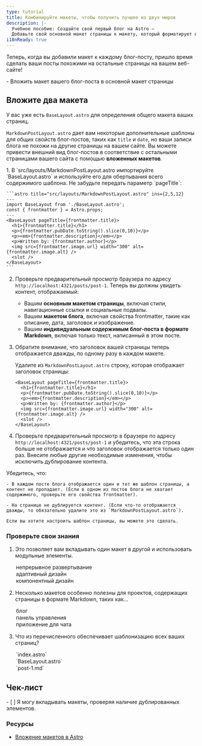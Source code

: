 ```yaml
---
type: tutorial
title: Комбинируйте макеты, чтобы получить лучшее из двух миров
description: |-
  Учебное пособие: Создайте свой первый блог на Astro —
  Добавьте свой основной макет страницы к макету, который форматирует ваши блог-посты
i18nReady: true
---
```



Теперь, когда вы добавили макет к каждому блог-посту, пришло время сделать ваши посты похожими на остальные страницы на вашем веб-сайте!


<PreCheck>
  - Вложить макет вашего блог-поста в основной макет страницы
</PreCheck>

## Вложите два макета

У вас уже есть `BaseLayout.astro` для определения общего макета ваших страниц. 

`MarkdownPostLayout.astro` дает вам некоторые дополнительные шаблоны для общих свойств блог-постов, таких как `title` и `date`, но ваши записи блога не похожи на другие страницы на вашем сайте. Вы можете привести внешний вид блог-постов в соответствие с остальными страницами вашего сайта с помощью **вложенных макетов**.

<Steps>
1. В `src/layouts/MarkdownPostLayout.astro импортируйте `BaseLayout.astro` и используйте его для обертывания всего содержимого шаблона. Не забудьте передать параметр `pageTitle`:

    ```astro title="src/layouts/MarkdownPostLayout.astro" ins={2,5,12}
    ---
    import BaseLayout from './BaseLayout.astro';
    const { frontmatter } = Astro.props;
    ---
    <BaseLayout pageTitle={frontmatter.title}>
      <h1>{frontmatter.title}</h1>
      <p>{frontmatter.pubDate.toString().slice(0,10)}</p>
      <p><em>{frontmatter.description}</em></p>
      <p>Written by: {frontmatter.author}</p>
      <img src={frontmatter.image.url} width="300" alt={frontmatter.image.alt} />
      <slot />
    </BaseLayout>
    ```

2. Проверьте предварительный просмотр браузера по адресу `http://localhost:4321/posts/post-1`. Теперь вы должны увидеть контент, отображаемый:

    - Вашим  **основным макетом страницы**, включая стили, навигационные ссылки и социальные подвалы.
    - Вашим  **макетом блога**, включая свойства frontmatter, такие как описание, дата, заголовок и изображение.
    - Вашим  **индивидуальным содержимым блог-поста в формате Markdown**, включая только текст, написанный в этом посте.

3. Обратите внимание, что заголовок вашей страницы теперь отображается дважды, по одному разу в каждом макете.

    Удалите из `MarkdownPostLayout.astro` строку, которая отображает заголовок страницы:


    ```astro title="src/layouts/MarkdownPostLayout.astro" del={2}
    <BaseLayout pageTitle={frontmatter.title}>
      <h1>{frontmatter.title}</h1>
      <p>{frontmatter.pubDate.toString().slice(0,10)}</p>
      <p><em>{frontmatter.description}</em></p>
      <p>Written by: {frontmatter.author}</p>
      <img src={frontmatter.image.url} width="300" alt={frontmatter.image.alt} />
      <slot />
    </BaseLayout>
    ```
</Steps>

4. Проверьте предварительный просмотр в браузере по адресу `http://localhost:4321/posts/post-1` и убедитесь, что эта строка больше не отображается и что заголовок отображается только один раз. Внесите любые другие необходимые изменения, чтобы исключить дублирование контента.


  Убедитесь, что:

    - В каждом посте блога отображается один и тот же шаблон страницы, а контент не пропадает. (Если в одном из постов блога не хватает содержимого, проверьте его свойства frontmatter).

    - На странице не дублируется контент. (Если что-то отображается дважды, то обязательно удалите это из `MarkdownPostLayout.astro`).

    Если вы хотите настроить шаблон страницы, вы можете это сделать.



<Box icon="question-mark">

### Проверьте свои знания

1. Это позволяет вам вкладывать один макет в другой и использовать модульные элементы.

    <MultipleChoice>
      <Option>
        непрерывное развертывание
      </Option>
      <Option>
        адаптивный дизайн
      </Option>
      <Option isCorrect>
        компонентный дизайн
      </Option>
    </MultipleChoice>

2. Несколько макетов особенно полезны для проектов, содержащих страницы в формате Markdown, таких как...

    <MultipleChoice>
      <Option isCorrect>
        блог
      </Option>
      <Option>
        панель управления
      </Option>
      <Option>
        приложение для чата
      </Option>
    </MultipleChoice>

3. Что из перечисленного обеспечивает шаблонизацию всех ваших страниц?

    <MultipleChoice>
      <Option>
        `index.astro`
      </Option>
      <Option isCorrect>
        `BaseLayout.astro`
      </Option>
      <Option>
        `post-1.md`
      </Option>
    </MultipleChoice>
</Box>

<Box icon="check-list">

## Чек-лист

<Checklist>
- [ ] Я могу вкладывать макеты, проверяя наличие дублированных элементов.
</Checklist>
</Box>

### Ресурсы

- [Вложение макетов в Astro](/ru/basics/layouts/#вложенные-макеты)